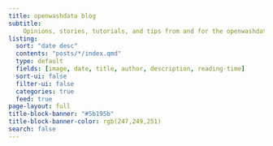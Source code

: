 ```yaml
---
title: openwashdata blog
subtitle:
    Opinions, stories, tutorials, and tips from and for the openwashdata community
listing:
  sort: "date desc"
  contents: "posts/*/index.qmd"
  type: default
  fields: [image, date, title, author, description, reading-time]
  sort-ui: false
  filter-ui: false
  categories: true
  feed: true
page-layout: full
title-block-banner: "#5b195b"
title-block-banner-color: rgb(247,249,251)
search: false
---
```


